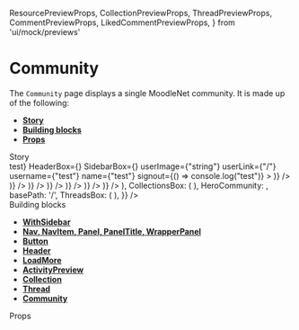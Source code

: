   ResourcePreviewProps,
  CollectionPreviewProps,
  ThreadPreviewProps,
  CommentPreviewProps,
  LikedCommentPreviewProps,
} from 'ui/mock/previews'

<Meta title="Pages|Community" component={Community} />

# Community

The `Community` page displays a single MoodleNet community. It is made up of the following:

- **[Story](#story)**
- **[Building blocks](#modules)**
- **[Props](#props)**

<div id="story">Story</div>

<Preview>
  <Story name="community page">
    <WithSidebar
      SearchBox={<h1>test</h1>}
      HeaderBox={<MainHeader {...getMainHeaderProps()} />}
      SidebarBox={<Sidebar {...useGetSidebarProps()} />}
      userImage={"string"}
      userLink={"/"}
      username={"test"}
      name={"test"}
      signout={() => console.log("test")}
    >
      <Community
        {...{
          isJoined: true,
          communityName: 'OER licensing',
          newThreadFormik: useToggleFormik(),
          loadMoreActivities: useGetLoadMoreProps(),
          loadMoreCollections: useGetLoadMoreProps(),
          loadMoreThreads: useGetLoadMoreProps(),
          ActivitiesBox: (
            <React.Fragment>
              <ActivityPreview
                {...activityPreviewProps('Added a link', <Resource {...ResourcePreviewProps()} />)}
              />
              <ActivityPreview
                {...activityPreviewProps(
                  'Uploaded a resource',
                  <Resource {...ResourcePreviewProps('license', 'pdf')} />
                )}
              />
              <ActivityPreview
                {...activityPreviewProps(
                  'Created a comment',
                  <Comment {...CommentPreviewProps()} />
                )}
              />
              <ActivityPreview
                {...activityPreviewProps(
                  'Created a comment',
                  <Comment {...CommentPreviewProps()} />
                )}
              />
              <ActivityPreview
                {...activityPreviewProps(
                  'Like a comment',
                  <LikedComment {...LikedCommentPreviewProps()} />
                )}
              />
              <ActivityPreview
                {...activityPreviewProps(
                  'Created a comment',
                  <Comment {...CommentPreviewProps()} />
                )}
              />
              <ActivityPreview
                {...activityPreviewProps(
                  'Created a comment',
                  <Comment {...CommentPreviewProps()} />
                )}
              />
            </React.Fragment>
          ),
          CollectionsBox: (
            <React.Fragment>
              <Box sx={{ marginBottom: 0 }}>
                <Collection
                  {...CollectionPreviewProps(
                    'a new collection name',
                    true,
                    'https://linktoimage',
                    'a description of the collection'
                  )}
                />
              </Box>
              <Box sx={{ marginBottom: 0 }}>
                <Collection
                  {...CollectionPreviewProps(
                    'a new collection name',
                    true,
                    'https://linktoimage',
                    'a description of the collection'
                  )}
                />
              </Box>
              <Box sx={{ marginBottom: 0 }}>
                <Collection {...CollectionPreviewProps()} />
              </Box>
              <Box sx={{ marginBottom: 0 }}>
                <Collection {...CollectionPreviewProps()} />
              </Box>
              <Box sx={{ marginBottom: 0 }}>
                <Collection {...CollectionPreviewProps()} />
              </Box>
              <Box sx={{ marginBottom: 0 }}>
                <Collection {...CollectionPreviewProps()} />
              </Box>
            </React.Fragment>
          ),
          HeroCommunity: <HeroCommunity {...useGetHeroCommunityProps(true)} />,
          basePath: '/',
          ThreadsBox: (
            <React.Fragment>
              <Box mx={2} mb={2}>
                <Thread {...ThreadPreviewProps()} />
              </Box>
              <Box mx={2} mb={2}>
                <Thread {...ThreadPreviewProps()} />
              </Box>
              <Box mx={2} mb={2}>
                <Thread {...ThreadPreviewProps()} />
              </Box>
              <Box mx={2} mb={2}>
                <Thread {...ThreadPreviewProps()} />
              </Box>
              <Box mx={2} mb={2}>
                <Thread {...ThreadPreviewProps()} />
              </Box>
              <Box mx={2} mb={2}>
                <Thread {...ThreadPreviewProps()} />
              </Box>
            </React.Fragment>
          ),
        }}
      />
    </WithSidebar>
  </Story>
</Preview>

<div id="modules">Building blocks</div>

- **[WithSidebar](#)**
- **[Nav, NavItem, Panel, PanelTitle, WrapperPanel](#)**
- **[Button](#)**
- **[Header](#)**
- **[LoadMore](#)**
- **[ActivityPreview](#)**
- **[Collection](#)**
- **[Thread](#)**
- **[Community](#)**

<div id="props">Props</div>

<Props of={Community} />

